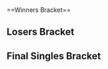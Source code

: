 {{DISPLAYTITLE:Royal Flush: ''Melee'' Singles Bracket}}{{SetGame|melee}}
{{tabs static
|name1=Overview
|link1=Royal Flush/2017/Melee
|name2=Singles Pools
|link2=Royal Flush/2017/Melee/Singles Pools
|name3=Singles Bracket
|link3=Royal Flush/2017/Melee/Singles Bracket
|name4=Doubles Pools
|link4=Royal Flush/2017/Melee/Doubles Pools
|name5=Doubles Bracket
|link5=Royal Flush/2017/Melee/Doubles Bracket
|This=3
}}<br/>
==Winners Bracket==
{{32DEWBracketA
|tourneylink=Royal Flush/2017/Melee
|tourneyname=Royal Flush
|r1m1p1=Armada |r1m1p1flag=se |r1m1p1score=3 |r1m1win=1
|r1m1p2=DJ Nintendo |r1m1p2flag=us |r1m1p2score=0
|r1m1p1char1=peach |r1m1p2char1=fox |r1m1p1stock1=3 |r1m1p2stock1=0 |r1m1win1=1 |r1m1stage1=Dream Land
|r1m1p1char2=peach |r1m1p2char2=fox |r1m1p1stock2=2 |r1m1p2stock2=0 |r1m1win2=1 |r1m1stage2=Battlefield
|r1m1p1char3=peach |r1m1p2char3=fox |r1m1p1stock3=3 |r1m1p2stock3=0 |r1m1win3=1 |r1m1stage3=Pokémon Stadium


|r1m2p1=HugS |r1m2p1flag=us |r1m2p1score=3 |r1m2win=1
|r1m2p2=Ryan Ford |r1m2p2flag=ca |r1m2p2score=1
|r1m2p1char1=samus |r1m2p2char1=sheik |r1m2p1stock1=1 |r1m2p2stock1=0 |r1m2win1=1 |r1m2stage1=Yoshi's Story
|r1m2p1char2=samus |r1m2p2char2=sheik |r1m2p1stock2=3 |r1m2p2stock2=0 |r1m2win2=1 |r1m2stage2=Yoshi's Story
|r1m2p1char3=samus |r1m2p2char3=sheik |r1m2p1stock3=0 |r1m2p2stock3=1 |r1m2win3=2 |r1m2stage3=Yoshi's Story
|r1m2p1char4=samus |r1m2p2char4=sheik |r1m2p1stock4=1 |r1m2p2stock4=0 |r1m2win4=1 |r1m2stage4=Dream Land
|r1m2date=May 13, 2017
|r1m2finished=
|r1m2details={{BracketMatchDetails|comment=|preview=|lrthread=|vod=https://www.youtube.com/watch?v=lSCTqdApNqg|interview=|recap=}}

|r1m3p1=Druggedfox |r1m3p1flag=us |r1m3p1score=3 |r1m3win=1
|r1m3p2=Android |r1m3p2flag=se |r1m3p2score=1
|r1m3p1char1=fox |r1m3p2char1=sheik |r1m3p1stock1=3 |r1m3p2stock1=0 |r1m3win1=1 |r1m3stage1=Yoshi's Story
|r1m3p1char2=fox |r1m3p2char2=sheik |r1m3p1stock2=0 |r1m3p2stock2=2 |r1m3win2=2 |r1m3stage2=Fountain of Dreams
|r1m3p1char3=fox |r1m3p2char3=sheik |r1m3p1stock3=1 |r1m3p2stock3=0 |r1m3win3=1 |r1m3stage3=Final Destination
|r1m3p1char4=fox |r1m3p2char4=sheik |r1m3p1stock4=1 |r1m3p2stock4=0 |r1m3win4=1 |r1m3stage4=Battlefield


|r1m4p1=Lucky |r1m4p1flag=us |r1m4p1score=3 |r1m4win=1
|r1m4p2=Stango |r1m4p2flag=us |r1m4p2score=0
|r1m4p1char1=fox |r1m4p2char1=marth |r1m4p1stock1=1 |r1m4p2stock1=0 |r1m4win1=1 |r1m4stage1=Fountain of Dreams
|r1m4p1char2=fox |r1m4p2char2=marth |r1m4p1stock2=1 |r1m4p2stock2=0 |r1m4win2=1 |r1m4stage2=Final Destination
|r1m4p1char3=cf |r1m4p2char3=marth |r1m4p1stock3=1 |r1m4p2stock3=0 |r1m4win3=1 |r1m4stage3=Final Destination
|r1m4date=May 13, 2017
|r1m4finished=
|r1m4details={{BracketMatchDetails|comment=|preview=|lrthread=|vod=https://www.youtube.com/watch?v=B4zPbp8GI6M|interview=|recap=}}

|r1m5p1=Mango |r1m5p1flag=us |r1m5p1score=3 |r1m5win=1
|r1m5p2=Mafia |r1m5p2flag=us |r1m5p2score=0
|r1m5p1char1=fox |r1m5p2char1=peach |r1m5p1stock1=1 |r1m5p2stock1=0 |r1m5win1=1 |r1m5stage1=Battlefield
|r1m5p1char2=fox |r1m5p2char2=peach |r1m5p1stock2=2 |r1m5p2stock2=0 |r1m5win2=1 |r1m5stage2=Fountain of Dreams
|r1m5p1char3=fox |r1m5p2char3=peach |r1m5p1stock3=1 |r1m5p2stock3=0 |r1m5win3=1 |r1m5stage3=Battlefield
|r1m5date=May 13, 2017
|r1m5finished=
|r1m5details={{BracketMatchDetails|comment=|preview=|lrthread=|vod=https://www.youtube.com/watch?v=-7J38qucTJ8|interview=|recap=}}

|r1m6p1=The Moon |r1m6p1flag=us |r1m6p1score=3 |r1m6win=1
|r1m6p2=Zealous5000 |r1m6p2flag=us |r1m6p2score=1
|r1m6p1char1=marth |r1m6p2char1=marth |r1m6p1stock1=2 |r1m6p2stock1=0 |r1m6win1=1 |r1m6stage1=Battlefield
|r1m6p1char2=marth |r1m6p2char2=marth |r1m6p1stock2=0 |r1m6p2stock2=1 |r1m6win2=2 |r1m6stage2=Final Destination
|r1m6p1char3=marth |r1m6p2char3=marth |r1m6p1stock3=4 |r1m6p2stock3=0 |r1m6win3=1 |r1m6stage3=Pokémon Stadium
|r1m6p1char4=marth |r1m6p2char4=marth |r1m6p1stock4=3 |r1m6p2stock4=0 |r1m6win4=1 |r1m6stage4=Dream Land
|r1m6date=May 13, 2017
|r1m6finished=
|r1m6details={{BracketMatchDetails|comment=|preview=|lrthread=|vod=https://www.youtube.com/watch?v=hSMhs_Ml02s|interview=|recap=}}

|r1m7p1=SFAT |r1m7p1flag=us |r1m7p1score=0 |r1m7win=2
|r1m7p2=Cactuar |r1m7p2flag=us |r1m7p2score=3
|r1m7p1char1=fox |r1m7p2char1=fox |r1m7p1stock1=0 |r1m7p2stock1=1 |r1m7win1=2 |r1m7stage1=Battlefield
|r1m7p1char2=fox |r1m7p2char2=fox |r1m7p1stock2=0 |r1m7p2stock2=1 |r1m7win2=2 |r1m7stage2=Pokémon Stadium
|r1m7p1char3=falco |r1m7p2char3=fox |r1m7p1stock3=0 |r1m7p2stock3=1 |r1m7win3=2 |r1m7stage3=Pokémon Stadium
|r1m7date=May 13, 2017
|r1m7finished=
|r1m7details={{BracketMatchDetails|comment=|preview=|lrthread=|vod=https://www.youtube.com/watch?v=n-5DXjPubiI|interview=|recap=}}

|r1m8p1=MikeHaze |r1m8p1flag=us |r1m8p1score=3 |r1m8win=1
|r1m8p2=Captain Smuckers |r1m8p2flag=us |r1m8p2score=2
|r1m8p1char1=fox |r1m8p2char1=cf |r1m8p1stock1=2 |r1m8p2stock1=0 |r1m8win1=1 |r1m8stage1=Final Destination
|r1m8p1char2=fox |r1m8p2char2=cf |r1m8p1stock2=1 |r1m8p2stock2=0 |r1m8win2=1 |r1m8stage2=Battlefield
|r1m8p1char3=fox |r1m8p2char3=cf |r1m8p1stock3=0 |r1m8p2stock3=2 |r1m8win3=2 |r1m8stage3=Battlefield
|r1m8p1char4=fox |r1m8p2char4=cf |r1m8p1stock4=0 |r1m8p2stock4=1 |r1m8win4=2 |r1m8stage4=Fountain of Dreams
|r1m8p1char5=fox |r1m8p2char5=cf |r1m8p1stock5=1 |r1m8p2stock5=0 |r1m8win5=1 |r1m8stage5=Yoshi's Story
|r1m8date=May 13, 2017
|r1m8finished=
|r1m8details={{BracketMatchDetails|comment=|preview=|lrthread=|vod=https://www.youtube.com/watch?v=Va-vQhLOEgE|interview=|recap=}}

|r1m9p1=Hungrybox |r1m9p1flag=us |r1m9p1score=3 |r1m9win=1
|r1m9p2=Junebug |r1m9p2flag=us |r1m9p2score=1
|r1m9p1char1=puff |r1m9p2char1=sheik |r1m9p1stock1=3 |r1m9p2stock1=0 |r1m9win1=1 |r1m9stage1=Battlefield
|r1m9p1char2=puff |r1m9p2char2=sheik |r1m9p1stock2=1 |r1m9p2stock2=0 |r1m9win2=1 |r1m9stage2=Battlefield
|r1m9p1char3=falco |r1m9p2char3=sheik |r1m9p1stock3=0 |r1m9p2stock3=1 |r1m9win3=2 |r1m9stage3=Battlefield
|r1m9p1char4=puff |r1m9p2char4=sheik |r1m9p1stock4=3 |r1m9p2stock4=0 |r1m9win4=1 |r1m9stage4=Dream Land
|r1m9date=May 13, 2017
|r1m9finished=
|r1m9details={{BracketMatchDetails|comment=|preview=|lrthread=|vod=https://www.youtube.com/watch?v=2KI7b4duLRc|interview=|recap=}}

|r1m10p1=KJH |r1m10p1flag=us |r1m10p1score=1 |r1m10win=2
|r1m10p2=Professor Pro |r1m10p2flag=gb |r1m10p2score=3
|r1m10p1char1=fox |r1m10p2char1=fox |r1m10p1stock1=0 |r1m10p2stock1=1 |r1m10win1=2 |r1m10stage1=Dream Land
|r1m10p1char2=fox |r1m10p2char2=fox |r1m10p1stock2=1 |r1m10p2stock2=0 |r1m10win2=1 |r1m10stage2=Pokémon Stadium
|r1m10p1char3=fox |r1m10p2char3=fox |r1m10p1stock3=0 |r1m10p2stock3=2 |r1m10win3=2 |r1m10stage3=Battlefield
|r1m10p1char4=fox |r1m10p2char4=fox |r1m10p1stock4=0 |r1m10p2stock4=2 |r1m10win4=2 |r1m10stage4=Dream Land
|r1m10date=May 13, 2017
|r1m10finished=
|r1m10details={{BracketMatchDetails|comment=|preview=|lrthread=|vod=https://www.youtube.com/watch?v=sBmjJzk_Sog|interview=|recap=}}

|r1m11p1=S2J |r1m11p1flag=us |r1m11p1score=3 |r1m11win=1
|r1m11p2=Chillindude |r1m11p2flag=us |r1m11p2score=0
|r1m11p1char1=cf |r1m11p2char1=fox |r1m11p1stock1=2 |r1m11p2stock1=0 |r1m11win1=1 |r1m11stage1=Yoshi's Story
|r1m11p1char2=cf |r1m11p2char2=fox |r1m11p1stock2=2 |r1m11p2stock2=0 |r1m11win2=1 |r1m11stage2=Final Destination
|r1m11p1char3=cf |r1m11p2char3=falco |r1m11p1stock3=3 |r1m11p2stock3=0 |r1m11win3=1 |r1m11stage3=Final Destination
|r1m11date=May 13, 2017
|r1m11finished=
|r1m11details={{BracketMatchDetails|comment=|preview=|lrthread=|vod=https://www.youtube.com/watch?v=Re49acB0wEo|interview=|recap=}}

|r1m12p1=Ice |r1m12p1flag=de |r1m12p1score=3 |r1m12win=1
|r1m12p2=Slox |r1m12p2flag=us |r1m12p2score=1
|r1m12p1char1=fox |r1m12p2char1=fox |r1m12p1stock1=2 |r1m12p2stock1=0 |r1m12win1=1 |r1m12stage1=Battlefield
|r1m12p1char2=fox |r1m12p2char2=fox |r1m12p1stock2=2 |r1m12p2stock2=0 |r1m12win2=1 |r1m12stage2=Dream Land
|r1m12p1char3=fox |r1m12p2char3=fox |r1m12p1stock3=0 |r1m12p2stock3=2 |r1m12win3=2 |r1m12stage3=Pokémon Stadium
|r1m12p1char4=fox |r1m12p2char4=fox |r1m12p1stock4=3 |r1m12p2stock4=0 |r1m12win4=1 |r1m12stage4=Fountain of Dreams
|r1m12date=May 13, 2017
|r1m12finished=
|r1m12details={{BracketMatchDetails|comment=|preview=|lrthread=|vod=https://www.youtube.com/watch?v=lLvAEpdkAag|interview=|recap=}}

|r1m13p1=Leffen |r1m13p1flag=se |r1m13p1score=3 |r1m13win=1
|r1m13p2=LLDL |r1m13p2flag=us |r1m13p2score=0
|r1m13p1char1=fox |r1m13p2char1=falco |r1m13p1stock1=1 |r1m13p2stock1=0 |r1m13win1=1 |r1m13stage1=Dream Land
|r1m13p1char2=fox |r1m13p2char2=falco |r1m13p1stock2=3 |r1m13p2stock2=0 |r1m13win2=1 |r1m13stage2=Dream Land
|r1m13p1char3=fox |r1m13p2char3=falco |r1m13p1stock3=2 |r1m13p2stock3=0 |r1m13win3=1 |r1m13stage3=Final Destination
|r1m13date=May 13, 2017
|r1m13details={{BracketMatchDetails|reddit=|comment=|vod=}}

|r1m14p1=dizzkidboogie |r1m14p1flag=us |r1m14p1score=1 |r1m14win=2
|r1m14p2=Crush |r1m14p2flag=us |r1m14p2score=3
|r1m14p1char1=ic |r1m14p2char1=fox |r1m14p1stock1=1 |r1m14p2stock1=0 |r1m14win1=1 |r1m14stage1=Dream Land
|r1m14p1char2=ic |r1m14p2char2=fox |r1m14p1stock2=0 |r1m14p2stock2=2 |r1m14win2=2 |r1m14stage2=Battlefield
|r1m14p1char3=ic |r1m14p2char3=fox |r1m14p1stock3=0 |r1m14p2stock3=1 |r1m14win3=2 |r1m14stage3=Final Destination
|r1m14p1char4=ic |r1m14p2char4=fox |r1m14p1stock4=0 |r1m14p2stock4=2 |r1m14win4=2 |r1m14stage4=Final Destination
|r1m14date=May 13, 2017
|r1m14finished=
|r1m14details={{BracketMatchDetails|comment=|preview=|lrthread=|vod=https://www.youtube.com/watch?v=jq7-lfjlAEM|interview=|recap=}}

|r1m15p1=ChuDat |r1m15p1flag=us |r1m15p1score=3 |r1m15win=1
|r1m15p2=Zhu |r1m15p2flag=us |r1m15p2score=1
|r1m15p1char1=ic |r1m15p2char1=falco |r1m15p1stock1=1 |r1m15p2stock1=0 |r1m15win1=1 |r1m15stage1=Yoshi's Story
|r1m15p1char2=ic |r1m15p2char2=falco |r1m15p1stock2=0 |r1m15p2stock2=1 |r1m15win2=2 |r1m15stage2=Battlefield
|r1m15p1char3=ic |r1m15p2char3=falco |r1m15p1stock3=1 |r1m15p2stock3=0 |r1m15win3=1 |r1m15stage3=Final Destination
|r1m15p1char4=ic |r1m15p2char4=falco |r1m15p1stock4=2 |r1m15p2stock4=0 |r1m15win4=1 |r1m15stage4=Pokémon Stadium
|r1m15date=
|r1m15finished=
|r1m15details={{BracketMatchDetails|comment=|preview=|lrthread=|vod=|interview=|recap=}}

|r1m16p1=Shroomed |r1m16p1flag=us |r1m16p1score=3 |r1m16win=1
|r1m16p2=Nintendude |r1m16p2flag=us |r1m16p2score=0
|r1m16p1char1=marth |r1m16p2char1=ic |r1m16p1stock1=1 |r1m16p2stock1=0 |r1m16win1=1 |r1m16stage1=Battlefield
|r1m16p1char2=marth |r1m16p2char2=ic |r1m16p1stock2=1 |r1m16p2stock2=0 |r1m16win2=1 |r1m16stage2=Final Destination
|r1m16p1char3=marth |r1m16p2char3=ic |r1m16p1stock3=1 |r1m16p2stock3=0 |r1m16win3=1 |r1m16stage3=Final Destination
|r1m16date=May 13, 2017
|r1m16details={{BracketMatchDetails|reddit=|comment=|vod=}}

|r2m1p1=Armada |r2m1p1flag=se |r2m1p1score=3 |r2m1win=1
|r2m1p2=HugS |r2m1p2flag=us |r2m1p2score=0
|r2m1p1char1=peach |r2m1p2char1=samus |r2m1p1stock1=2 |r2m1p2stock1=0 |r2m1win1=1 |r2m1stage1=Yoshi's Story
|r2m1p1char2=peach |r2m1p2char2=samus |r2m1p1stock2=3 |r2m1p2stock2=0 |r2m1win2=1 |r2m1stage2=Yoshi's Story
|r2m1p1char3=peach |r2m1p2char3=samus |r2m1p1stock3=2 |r2m1p2stock3=0 |r2m1win3=1 |r2m1stage3=Battlefield
|r2m1date=May 13, 2017
|r2m1finished=
|r2m1details={{BracketMatchDetails|comment=|preview=|lrthread=|vod=https://www.youtube.com/watch?v=3gbMFvYhvSM|interview=|recap=}}

|r2m2p1=Druggedfox |r2m2p1flag=us |r2m2p1score=3 |r2m2win=1
|r2m2p2=Lucky |r2m2p2flag=us |r2m2p2score=2
|r2m2p1char1=fox |r2m2p2char1=fox |r2m2p1stock1=0 |r2m2p2stock1=1 |r2m2win1=2 |r2m2stage1=Yoshi's Story
|r2m2p1char2=fox |r2m2p2char2=fox |r2m2p1stock2=1 |r2m2p2stock2=0 |r2m2win2=1 |r2m2stage2=Final Destination
|r2m2p1char3=fox |r2m2p2char3=fox |r2m2p1stock3=3 |r2m2p2stock3=0 |r2m2win3=1 |r2m2stage3=Pokémon Stadium
|r2m2p1char4=fox |r2m2p2char4=fox |r2m2p1stock4=0 |r2m2p2stock4=4 |r2m2win4=2 |r2m2stage4=Dream Land
|r2m2p1char5=fox |r2m2p2char5=fox |r2m2p1stock5=2 |r2m2p2stock5=0 |r2m2win5=1 |r2m2stage5=Battlefield
|r2m2date=May 13, 2017
|r2m2finished=
|r2m2details={{BracketMatchDetails|comment=|preview=|lrthread=|vod=https://www.youtube.com/watch?v=Keab7n-C910|interview=|recap=}}

|r2m3p1=Mango |r2m3p1flag=us |r2m3p1score=3 |r2m3win=1
|r2m3p2=The Moon |r2m3p2flag=us |r2m3p2score=0
|r2m3p1char1=falco |r2m3p2char1=marth |r2m3p1stock1=2 |r2m3p2stock1=0 |r2m3win1=1 |r2m3stage1=Battlefield
|r2m3p1char2=falco |r2m3p2char2=marth |r2m3p1stock2=2 |r2m3p2stock2=0 |r2m3win2=1 |r2m3stage2=Yoshi's Story
|r2m3p1char3=falco |r2m3p2char3=marth |r2m3p1stock3=2 |r2m3p2stock3=0 |r2m3win3=1 |r2m3stage3=Battlefield
|r2m3date=May 13, 2017
|r2m3finished=
|r2m3details={{BracketMatchDetails|comment=|preview=|lrthread=|vod=https://www.youtube.com/watch?v=57SJWdWV1S0|interview=|recap=}}

|r2m4p1=Cactuar |r2m4p1flag=us |r2m4p1score=2 |r2m4win=2
|r2m4p2=MikeHaze |r2m4p2flag=us |r2m4p2score=3
|r2m4p1char1=fox |r2m4p2char1=fox |r2m4p1stock1=4 |r2m4p2stock1=0 |r2m4win1=1 |r2m4stage1=Battlefield
|r2m4p1char2=fox |r2m4p2char2=fox |r2m4p1stock2=1 |r2m4p2stock2=0 |r2m4win2=1 |r2m4stage2=Final Destination
|r2m4p1char3=fox |r2m4p2char3=fox |r2m4p1stock3=0 |r2m4p2stock3=3 |r2m4win3=2 |r2m4stage3=Final Destination
|r2m4p1char4=fox |r2m4p2char4=fox |r2m4p1stock4=0 |r2m4p2stock4=1 |r2m4win4=2 |r2m4stage4=Yoshi's Story
|r2m4p1char5=fox |r2m4p2char5=fox |r2m4p1stock5=0 |r2m4p2stock5=3 |r2m4win5=2 |r2m4stage5=Dream Land
|r2m4date=May 13, 2017
|r2m4finished=
|r2m4details={{BracketMatchDetails|comment=|preview=|lrthread=|vod=https://www.youtube.com/watch?v=Uv293-bO9ns|interview=|recap=}}

|r2m5p1=Hungrybox |r2m5p1flag=us |r2m5p1score=3 |r2m5win=1
|r2m5p2=Professor Pro |r2m5p2flag=gb |r2m5p2score=0
|r2m5p1char1=puff |r2m5p2char1=fox |r2m5p1stock1=2 |r2m5p2stock1=0 |r2m5win1=1 |r2m5stage1=Battlefield
|r2m5p1char2=puff |r2m5p2char2=fox |r2m5p1stock2=1 |r2m5p2stock2=0 |r2m5win2=1 |r2m5stage2=Pokémon Stadium
|r2m5p1char3=puff |r2m5p2char3=fox |r2m5p1stock3=2 |r2m5p2stock3=0 |r2m5win3=1 |r2m5stage3=Pokémon Stadium
|r2m5date=May 13, 2017
|r2m5finished=
|r2m5details={{BracketMatchDetails|comment=|preview=|lrthread=|vod=https://www.youtube.com/watch?v=PyFU1LIxFy0|interview=|recap=}}

|r2m6p1=S2J |r2m6p1flag=us |r2m6p1score=3 |r2m6win=1
|r2m6p2=Ice |r2m6p2flag=de |r2m6p2score=1
|r2m6p1char1=cf |r2m6p2char1=fox |r2m6p1stock1=1 |r2m6p2stock1=0 |r2m6win1=1 |r2m6stage1=Battlefield
|r2m6p1char2=cf |r2m6p2char2=fox |r2m6p1stock2=0 |r2m6p2stock2=1 |r2m6win2=2 |r2m6stage2=Fountain of Dreams
|r2m6p1char3=cf |r2m6p2char3=fox |r2m6p1stock3=1 |r2m6p2stock3=0 |r2m6win3=1 |r2m6stage3=Dream Land
|r2m6p1char4=cf |r2m6p2char4=fox |r2m6p1stock4=1 |r2m6p2stock4=0 |r2m6win4=1 |r2m6stage4=Final Destination
|r2m6date=
|r2m6finished=
|r2m6details={{BracketMatchDetails|comment=|preview=|lrthread=|vod=|interview=|recap=}}

|r2m7p1=Leffen |r2m7p1flag=se |r2m7p1score=3 |r2m7win=1
|r2m7p2=Crush |r2m7p2flag=us |r2m7p2score=1
|r2m7p1char1=fox |r2m7p2char1=fox |r2m7p1stock1=3 |r2m7p2stock1=0 |r2m7win1=1 |r2m7stage1=Battlefield
|r2m7p1char2=fox |r2m7p2char2=fox |r2m7p1stock2=3 |r2m7p2stock2=0 |r2m7win2=1 |r2m7stage2=Yoshi's Story
|r2m7p1char3=fox |r2m7p2char3=fox |r2m7p1stock3=0 |r2m7p2stock3=1 |r2m7win3=2 |r2m7stage3=Battlefield
|r2m7p1char4=fox |r2m7p2char4=fox |r2m7p1stock4=2 |r2m7p2stock4=0 |r2m7win4=1 |r2m7stage4=Dream Land
|r2m7date=May 13, 2017
|r2m7finished=
|r2m7details={{BracketMatchDetails|comment=|preview=|lrthread=|vod=https://www.youtube.com/watch?v=Fpag6jJsmUU|interview=|recap=}}

|r2m8p1=ChuDat |r2m8p1flag=us |r2m8p1score=0 |r2m8win=2
|r2m8p2=Shroomed |r2m8p2flag=us |r2m8p2score=3
|r2m8p1char1=ic |r2m8p2char1=marth |r2m8p1stock1=0 |r2m8p2stock1=1 |r2m8win1=2 |r2m8stage1=Fountain of Dreams
|r2m8p1char2=ic |r2m8p2char2=marth |r2m8p1stock2=0 |r2m8p2stock2=1 |r2m8win2=2 |r2m8stage2=Final Destination
|r2m8p1char3=ic |r2m8p2char3=marth |r2m8p1stock3=0 |r2m8p2stock3=2 |r2m8win3=2 |r2m8stage3=Final Destination
|r2m8date=May 13, 2017
|r2m8finished=
|r2m8details={{BracketMatchDetails|comment=|preview=|lrthread=|vod=https://www.youtube.com/watch?v=i4LVaHO4p4w|interview=|recap=}}


|r3m1p1=Armada |r3m1p1flag=se |r3m1p1score=3 |r3m1win=1
|r3m1p2=Druggedfox |r3m1p2flag=us |r3m1p2score=0
|r3m1p1char1=peach |r3m1p2char1=fox |r3m1p1stock1=2 |r3m1p2stock1=0 |r3m1win1=1 |r3m1stage1=Final Destination
|r3m1p1char2=peach |r3m1p2char2=fox |r3m1p1stock2=3 |r3m1p2stock2=0 |r3m1win2=1 |r3m1stage2=Final Destination
|r3m1p1char3=peach |r3m1p2char3=fox |r3m1p1stock3=3 |r3m1p2stock3=0 |r3m1win3=1 |r3m1stage3=Yoshi's Story
|r3m1date=May 13, 2017
|r3m1details={{BracketMatchDetails|reddit=|comment=|vod=https://www.youtube.com/watch?v=xhqfMcKBXQI}}

|r3m2p1=Mango |r3m2p1flag=us |r3m2p1score=3 |r3m2win=1
|r3m2p2=MikeHaze |r3m2p2flag=us |r3m2p2score=0
|r3m2p1char1=falco |r3m2p2char1=fox |r3m2p1stock1=2 |r3m2p2stock1=0 |r3m2win1=1 |r3m2stage1=Battlefield
|r3m2p1char2=falco |r3m2p2char2=fox |r3m2p1stock2=2 |r3m2p2stock2=0 |r3m2win2=1 |r3m2stage2=Final Destination
|r3m2p1char3=falco |r3m2p2char3=fox |r3m2p1stock3=3 |r3m2p2stock3=0 |r3m2win3=1 |r3m2stage3=Final Destination
|r3m2date=May 13, 2017
|r3m2details={{BracketMatchDetails|reddit=|comment=|vod=https://www.youtube.com/watch?v=Dnb2_tZWVgU}}

|r3m3p1=Hungrybox |r3m3p1flag=us |r3m3p1score=3 |r3m3win=1
|r3m3p2=S2J |r3m3p2flag=us |r3m3p2score=0
|r3m3p1char1=puff |r3m3p2char1=cf |r3m3p1stock1=2 |r3m3p2stock1=0 |r3m3win1=1 |r3m3stage1=Final Destination
|r3m3p1char2=puff |r3m3p2char2=cf |r3m3p1stock2=3 |r3m3p2stock2=0 |r3m3win2=1 |r3m3stage2=Yoshi's Story
|r3m3p1char3=puff |r3m3p2char3=cf |r3m3p1stock3=2 |r3m3p2stock3=0 |r3m3win3=1 |r3m3stage3=Pokémon Stadium
|r3m3date=May 13, 2017
|r3m3details={{BracketMatchDetails|reddit=|comment=|vod=https://www.youtube.com/watch?v=sP-mtlRt2jE}}

|r3m4p1=Leffen |r3m4p1flag=se |r3m4p1score=3 |r3m4win=1
|r3m4p2=Shroomed |r3m4p2flag=us |r3m4p2score=1
|r3m4p1char1=fox |r3m4p2char1=sheik |r3m4p1stock1=2 |r3m4p2stock1=0 |r3m4win1=1 |r3m4stage1=Dream Land
|r3m4p1char2=fox |r3m4p2char2=sheik |r3m4p1stock2=3 |r3m4p2stock2=0 |r3m4win2=1 |r3m4stage2=Battlefield
|r3m4p1char3=fox |r3m4p2char3=marth |r3m4p1stock3=0 |r3m4p2stock3=1 |r3m4win3=2 |r3m4stage3=Battlefield
|r3m4p1char4=fox |r3m4p2char4=marth |r3m4p1stock4=2 |r3m4p2stock4=0 |r3m4win4=1 |r3m4stage4=Pokémon Stadium

|r4m1p1=Armada |r4m1p1flag=se |r4m1p1score=3 |r4m1win=1
|r4m1p2=Mango |r4m1p2flag=us |r4m1p2score=2
|r4m1p1char1=peach |r4m1p2char1=fox |r4m1p1stock1=0 |r4m1p2stock1=3 |r4m1win1=2 |r4m1stage1=Dream Land
|r4m1p1char2=peach |r4m1p2char2=fox |r4m1p1stock2=2 |r4m1p2stock2=0 |r4m1win2=1 |r4m1stage2=Final Destination
|r4m1p1char3=peach |r4m1p2char3=fox |r4m1p1stock3=1 |r4m1p2stock3=0 |r4m1win3=1 |r4m1stage3=Battlefield
|r4m1p1char4=peach |r4m1p2char4=fox |r4m1p1stock4=0 |r4m1p2stock4=1 |r4m1win4=2 |r4m1stage4=Pokémon Stadium
|r4m1p1char5=peach |r4m1p2char5=fox |r4m1p1stock5=3 |r4m1p2stock5=0 |r4m1win5=1 |r4m1stage5=Fountain of Dreams
|r4m1date=May 14, 2017
|r4m1details={{BracketMatchDetails|reddit=|comment=|vod=https://www.youtube.com/watch?v=Pi22P58IVbk}}

|r4m2p1=Hungrybox |r4m2p1flag=us |r4m2p1score=3 |r4m2win=1
|r4m2p2=Leffen |r4m2p2flag=se |r4m2p2score=2
|r4m2p1char1=puff |r4m2p2char1=fox |r4m2p1stock1=0 |r4m2p2stock1=1 |r4m2win1=2 |r4m2stage1=Battlefield
|r4m2p1char2=puff |r4m2p2char2=fox |r4m2p1stock2=3 |r4m2p2stock2=0 |r4m2win2=1 |r4m2stage2=Dream Land
|r4m2p1char3=puff |r4m2p2char3=fox |r4m2p1stock3=1 |r4m2p2stock3=0 |r4m2win3=1 |r4m2stage3=Pokémon Stadium
|r4m2p1char4=puff |r4m2p2char4=fox |r4m2p1stock4=0 |r4m2p2stock4=3 |r4m2win4=2 |r4m2stage4=Pokémon Stadium
|r4m2p1char5=puff |r4m2p2char5=fox |r4m2p1stock5=2 |r4m2p2stock5=0 |r4m2win5=1 |r4m2stage5=Battlefield
|r4m2date=May 14, 2017
|r4m2details={{BracketMatchDetails|reddit=|comment=|vod=https://www.youtube.com/watch?v=S5tXtTDEIKc}}
}}

==Losers Bracket==
{{64DELBracketSmwA
|column-width=160
|tourneylink=Royal Flush/2017/Melee
|tourneyname=Royal Flush
|l1placement=49-64
|l2placement=33-48
|l3placement=25-32
|l4placement=17-24
|l5placement=13-16
|l6placement=9-12
|l7placement=7-8
|l8placement=5-6

|l1m1p1=Green Ranger |l1m1p1flag=us |l1m1p1score=0 |l1m1win=2
|l1m1p2=Cool Lime |l1m1p2flag=us |l1m1p2score=3
|l1m1p1char1=dk |l1m1p2char1=ic |l1m1p1stock1=0 |l1m1p2stock1=1 |l1m1win1=2 |l1m1stage1=Yoshi's Story
|l1m1p1char2=luigi |l1m1p2char2=ic |l1m1p1stock2=0 |l1m1p2stock2=1 |l1m1win2=2 |l1m1stage2=Battlefield
|l1m1p1char3=dk |l1m1p2char3=ic |l1m1p1stock3=0 |l1m1p2stock3=1 |l1m1win3=2 |l1m1stage3=Battlefield
|l1m1date=May 13, 2017
|l1m1details={{BracketMatchDetails|reddit=|comment=|vod=https://www.youtube.com/watch?v=WKUn97dqXXk}}

|l1m2p1=R2DLiu |l1m2p1flag=us |l1m2p1score=3 |l1m2win=1
|l1m2p2=Ryan_K |l1m2p2flag=us |l1m2p2score=1
|l1m2p1char1=fox |l1m2p2char1=falco |l1m2p1stock1=1 |l1m2p2stock1=0 |l1m2win1=1 |l1m2stage1=Battlefield
|l1m2p1char2=fox |l1m2p2char2=falco |l1m2p1stock2=2 |l1m2p2stock2=0 |l1m2win2=1 |l1m2stage2=Battlefield
|l1m2p1char3=fox |l1m2p2char3=falco |l1m2p1stock3=0 |l1m2p2stock3=1 |l1m2win3=2 |l1m2stage3=Pokémon Stadium
|l1m2p1char4=fox |l1m2p2char4=falco |l1m2p1stock4=1 |l1m2p2stock4=0 |l1m2win4=1 |l1m2stage4=Final Destination
|l1m2date=May 13, 2017
|l1m2details={{BracketMatchDetails|reddit=|comment=|vod=https://www.youtube.com/watch?v=NaACDVEKdWo}}

|l1m3p1=Drephen |l1m3p1flag=us |l1m3p1score=1 |l1m3win=2
|l1m3p2=EMT_Sol |l1m3p2flag=us |l1m3p2score=3
|l1m3p1char1=sheik |l1m3p2char1=fox |l1m3p1stock1=2 |l1m3p2stock1=0 |l1m3win1=1 |l1m3stage1=Battlefield
|l1m3p1char2=sheik |l1m3p2char2=fox |l1m3p1stock2=0 |l1m3p2stock2=2 |l1m3win2=2 |l1m3stage2=Final Destination
|l1m3p1char3=sheik |l1m3p2char3=fox |l1m3p1stock3=0 |l1m3p2stock3=1 |l1m3win3=2 |l1m3stage3=Fountain of Dreams
|l1m3p1char4=sheik |l1m3p2char4=fox |l1m3p1stock4=0 |l1m3p2stock4=1 |l1m3win4=2 |l1m3stage4=Fountain of Dreams

|l1m4p1=Milkman |l1m4p1flag=us |l1m4p1score=1 |l1m4win=2
|l1m4p2=42nd |l1m4p2flag=us |l1m4p2score=3
|l1m4p1char1=fox |l1m4p2char1=jigglypuff |l1m4p1stock1=0 |l1m4p2stock1=1 |l1m4win1=2 |l1m4stage1=Battlefield
|l1m4p1char2=fox |l1m4p2char2=jigglypuff |l1m4p1stock2=0 |l1m4p2stock2=2 |l1m4win2=2 |l1m4stage2=Pokémon Stadium
|l1m4p1char3=fox |l1m4p2char3=jigglypuff |l1m4p1stock3=2 |l1m4p2stock3=0 |l1m4win3=1 |l1m4stage3=Pokémon Stadium
|l1m4p1char4=fox |l1m4p2char4=jigglypuff |l1m4p1stock4=0 |l1m4p2stock4=2 |l1m4win4=2 |l1m4stage4=Dream Land

|l1m5p1=Young |l1m5p1flag=us |l1m5p1score=0 |l1m5win=2
|l1m5p2=Boyd |l1m5p2flag=us |l1m5p2score=3
|l1m5p1char1=marth |l1m5p2char1=ic |l1m5p1stock1=0 |l1m5p2stock1=3 |l1m5win1=2 |l1m5stage1=Battlefield
|l1m5p1char2=marth |l1m5p2char2=ic |l1m5p1stock2=0 |l1m5p2stock2=2 |l1m5win2=2 |l1m5stage2=Yoshi's Story
|l1m5p1char3=marth |l1m5p2char3=ic |l1m5p1stock3=0 |l1m5p2stock3=2 |l1m5win3=2 |l1m5stage3=Yoshi's Story

|l1m6p1=BMC |l1m6p1flag=us |l1m6p1score=2 |l1m6win=2
|l1m6p2=Reno |l1m6p2flag=us |l1m6p2score=3
|l1m6p1char1=peach |l1m6p2char1=sheik |l1m6p1stock1=0 |l1m6p2stock1=3 |l1m6win1=2 |l1m6stage1=Final Destination
|l1m6p1char2=peach |l1m6p2char2=sheik |l1m6p1stock2=2 |l1m6p2stock2=0 |l1m6win2=1 |l1m6stage2=Dream Land
|l1m6p1char3=peach |l1m6p2char3=sheik |l1m6p1stock3=0 |l1m6p2stock3=1 |l1m6win3=2 |l1m6stage3=Yoshi's Story
|l1m6p1char4=peach |l1m6p2char4=sheik |l1m6p1stock4=1 |l1m6p2stock4=0 |l1m6win4=1 |l1m6stage4=Battlefield
|l1m6p1char5=peach |l1m6p2char5=sheik |l1m6p1stock5=0 |l1m6p2stock5=1 |l1m6win5=2 |l1m6stage5=Battlefield

|l1m7p1=Ryobeat |l1m7p1flag=us |l1m7p1score=3 |l1m7win=1
|l1m7p2=Just Jason |l1m7p2flag=us |l1m7p2score=2
|l1m7p1char1=peach |l1m7p2char1=sheik |l1m7p1stock1=2 |l1m7p2stock1=0 |l1m7win1=1 |l1m7stage1=Battlefield
|l1m7p1char2=peach |l1m7p2char2=sheik |l1m7p1stock2=3 |l1m7p2stock2=0 |l1m7win2=1 |l1m7stage2=Battlefield
|l1m7p1char3=peach |l1m7p2char3=sheik |l1m7p1stock3=0 |l1m7p2stock3=2 |l1m7win3=2 |l1m7stage3=Yoshi's Story
|l1m7p1char4=peach |l1m7p2char4=sheik |l1m7p1stock4=0 |l1m7p2stock4=1 |l1m7win4=2 |l1m7stage4=Dream Land
|l1m7p1char5=peach |l1m7p2char5=sheik |l1m7p1stock5=1 |l1m7p2stock5=0 |l1m7win5=1 |l1m7stage5=Dream Land

|l1m8p1=KPAN |l1m8p1flag=us |l1m8p1score=3 |l1m8win=1
|l1m8p2=Atomsk |l1m8p2flag=us |l1m8p2score=0
|l1m8p1char1=falco |l1m8p2char1=jigglypuff |l1m8p1stock1=1 |l1m8p2stock1=0 |l1m8win1=1 |l1m8stage1=Battlefield
|l1m8p1char2=falco |l1m8p2char2=jigglypuff |l1m8p1stock2=1 |l1m8p2stock2=0 |l1m8win2=1 |l1m8stage2=Dream Land
|l1m8p1char3=falco |l1m8p2char3=jigglypuff |l1m8p1stock3=2 |l1m8p2stock3=0 |l1m8win3=1 |l1m8stage3=Battlefield
|l1m8date=May 13, 2017
|l1m8details={{BracketMatchDetails|reddit=|comment=|vod=https://www.youtube.com/watch?v=3dvb4BmpcVg}}

|l1m9p1=JoJo |l1m9p1flag=us |l1m9p1score=1 |l1m9win=2
|l1m9p2=Vickram |l1m9p2flag=us |l1m9p2score=3
|l1m9p1char1=cf |l1m9p2char1=falco |l1m9p1stock1=1 |l1m9p2stock1=0 |l1m9win1=1 |l1m9stage1=Dream Land
|l1m9p1char2=cf |l1m9p2char2=falco |l1m9p1stock2=0 |l1m9p2stock2=1 |l1m9win2=2 |l1m9stage2=Final Destination
|l1m9p1char3=cf |l1m9p2char3=falco |l1m9p1stock3=0 |l1m9p2stock3=1 |l1m9win3=2 |l1m9stage3=Pokémon Stadium
|l1m9p1char4=cf |l1m9p2char4=falco |l1m9p1stock4=0 |l1m9p2stock4=3 |l1m9win4=2 |l1m9stage4=Pokémon Stadium

|l1m10p1=mayb |l1m10p1flag=us |l1m10p1score=1 |l1m10win=2
|l1m10p2=Messenger |l1m10p2flag=us |l1m10p2score=3
|l1m10p1char1=peach |l1m10p2char1=peach |l1m10p1stock1=2 |l1m10p2stock1=0 |l1m10win1=1 |l1m10stage1=Battlefield
|l1m10p1char2=peach |l1m10p2char2=peach |l1m10p1stock2=0 |l1m10p2stock2=1 |l1m10win2=2 |l1m10stage2=Fountain of Dreams
|l1m10p1char3=peach |l1m10p2char3=peach |l1m10p1stock3=0 |l1m10p2stock3=1 |l1m10win3=2 |l1m10stage3=Yoshi's Story
|l1m10p1char4=peach |l1m10p2char4=peach |l1m10p1stock4=0 |l1m10p2stock4=1 |l1m10win4=2 |l1m10stage4=Pokémon Stadium
|l1m10date=May 13, 2017
|l1m10details={{BracketMatchDetails|reddit=|comment=|vod=}}

|l1m11p1=Jerry |l1m11p1flag=us |l1m11p1score=3 |l1m11win=1
|l1m11p2=Ses |l1m11p2flag=us |l1m11p2score=0
|l1m11p1char1=fox |l1m11p2char1=fox |l1m11p1stock1=1 |l1m11p2stock1=0 |l1m11win1=1 |l1m11stage1=Battlefield
|l1m11p1char2=fox |l1m11p2char2=fox |l1m11p1stock2=2 |l1m11p2stock2=0 |l1m11win2=1 |l1m11stage2=Pokémon Stadium
|l1m11p1char3=fox |l1m11p2char3=fox |l1m11p1stock3=1 |l1m11p2stock3=0 |l1m11win3=1 |l1m11stage3=Dream Land
|l1m11date=May 13, 2017
|l1m11details={{BracketMatchDetails|reddit=|comment=|vod=}}

|l1m12p1=Vish |l1m12p1flag=us |l1m12p1score=0 |l1m12win=2
|l1m12p2=SluG |l1m12p2flag=us |l1m12p2score=3
|l1m12p1char1=cf |l1m12p2char1=ic |l1m12p1stock1=0 |l1m12p2stock1=3 |l1m12win1=2 |l1m12stage1=Fountain of Dreams
|l1m12p1char2=cf |l1m12p2char2=ic |l1m12p1stock2=0 |l1m12p2stock2=1 |l1m12win2=2 |l1m12stage2=Battlefield
|l1m12p1char3=cf |l1m12p2char3=ic |l1m12p1stock3=0 |l1m12p2stock3=1 |l1m12win3=2 |l1m12stage3=Battlefield
|l1m12date=May 13, 2017
|l1m12details={{BracketMatchDetails|reddit=|comment=|vod=}}

|l1m13p1=HomeMadeWaffles |l1m13p1flag=us |l1m13p1score=3 |l1m13win=1
|l1m13p2=Kalvar |l1m13p2flag=us |l1m13p2score=0
|l1m13p1char1=falco |l1m13p2char1=marth |l1m13p1stock1=1 |l1m13p2stock1=0 |l1m13win1=1 |l1m13stage1=Battlefield
|l1m13p1char2=falco |l1m13p2char2=marth |l1m13p1stock2=3 |l1m13p2stock2=0 |l1m13win2=1 |l1m13stage2=Fountain of Dreams
|l1m13p1char3=falco |l1m13p2char3=marth |l1m13p1stock3=1 |l1m13p2stock3=0 |l1m13win3=1 |l1m13stage3=Battlefield

|l1m14p1=MacD |l1m14p1flag=us |l1m14p1score=3 |l1m14win=1
|l1m14p2=vortex |l1m14p2flag=us |l1m14p2score=0
|l1m14p1char1=peach |l1m14p2char1=sheik |l1m14p1stock1=2 |l1m14p2stock1=0 |l1m14win1=1 |l1m14stage1=Fountain of Dreams
|l1m14p1char2=peach |l1m14p2char2=sheik |l1m14p1stock2=3 |l1m14p2stock2=0 |l1m14win2=1 |l1m14stage2=Battlefield
|l1m14p1char3=peach |l1m14p2char3=sheik |l1m14p1stock3=1 |l1m14p2stock3=0 |l1m14win3=1 |l1m14stage3=Pokémon Stadium

|l1m15p1=hat |l1m15p1flag=us |l1m15p1score=3 |l1m15win=1
|l1m15p2=Wassabi |l1m15p2flag=us |l1m15p2score=0
|l1m15p1char1=sheik |l1m15p2char1=fox |l1m15p1stock1=2 |l1m15p2stock1=0 |l1m15win1=1 |l1m15stage1=Yoshi's Story
|l1m15p1char2=sheik |l1m15p2char2=fox |l1m15p1stock2=1 |l1m15p2stock2=0 |l1m15win2=1 |l1m15stage2=Pokémon Stadium
|l1m15p1char3=sheik |l1m15p2char3=fox |l1m15p1stock3=1 |l1m15p2stock3=0 |l1m15win3=1 |l1m15stage3=Pokémon Stadium
|l1m15date=May 13, 2017
|l1m15details={{BracketMatchDetails|reddit=|comment=|vod=}}

|l1m16p1=CIZ |l1m16p1flag=us |l1m16p1score=0 |l1m16win=2
|l1m16p2=Colbol |l1m16p2flag=us |l1m16p2score=3
|l1m16p1char1=fox |l1m16p2char1=fox |l1m16p1stock1=0 |l1m16p2stock1=1 |l1m16win1=2 |l1m16stage1=Battlefield
|l1m16p1char2=marth |l1m16p2char2=fox |l1m16p1stock2=0 |l1m16p2stock2=2 |l1m16win2=2 |l1m16stage2=Battlefield
|l1m16p1char3=marth |l1m16p2char3=fox |l1m16p1stock3=0 |l1m16p2stock3=3 |l1m16win3=2 |l1m16stage3=Battlefield
|l1m16date=May 13, 2017
|l1m16details={{BracketMatchDetails|reddit=|comment=|vod=}}

|l2m1p1=Captain Smuckers |l2m1p1flag=us |l2m1p1score=2 |l2m1win=2
|l2m1p2=Cool Lime |l2m1p2flag=us |l2m1p2score=3
|l2m1p1char1=cf |l2m1p2char1=ic |l2m1p1stock1=1 |l2m1p2stock1=0 |l2m1win1=1 |l2m1stage1=Fountain of Dreams
|l2m1p1char2=cf |l2m1p2char2=ic |l2m1p1stock2=1 |l2m1p2stock2=0 |l2m1win2=1 |l2m1stage2=Final Destination
|l2m1p1char3=cf |l2m1p2char3=ic |l2m1p1stock3=0 |l2m1p2stock3=2 |l2m1win3=2 |l2m1stage3=Final Destination
|l2m1p1char4=cf |l2m1p2char4=ic |l2m1p1stock4=0 |l2m1p2stock4=3 |l2m1win4=2 |l2m1stage4=Battlefield
|l2m1p1char5=cf |l2m1p2char5=ic |l2m1p1stock5=0 |l2m1p2stock5=1 |l2m1win5=2 |l2m1stage5=Battlefield


|l2m2p1=SFAT |l2m2p1flag=us |l2m2p1score=3 |l2m2win=1
|l2m2p2=R2DLiu |l2m2p2flag=us |l2m2p2score=0
|l2m2p1char1=fox |l2m2p2char1=fox |l2m2p1stock1=1 |l2m2p2stock1=0 |l2m2win1=1 |l2m2stage1=Battlefield
|l2m2p1char2=fox |l2m2p2char2=fox |l2m2p1stock2=3 |l2m2p2stock2=0 |l2m2win2=1 |l2m2stage2=Final Destination
|l2m2p1char3=fox |l2m2p2char3=fox |l2m2p1stock3=2 |l2m2p2stock3=0 |l2m2win3=1 |l2m2stage3=Battlefield


|l2m3p1=Zealous5000 |l2m3p1flag=us |l2m3p1score=3 |l2m3win=1
|l2m3p2=EMT_Sol |l2m3p2flag=us |l2m3p2score=0
|l2m3p1char1=marth |l2m3p2char1=marth |l2m3p1stock1=3 |l2m3p2stock1=0 |l2m3win1=1 |l2m3stage1=Battlefield
|l2m3p1char2=marth |l2m3p2char2=falco |l2m3p1stock2=4 |l2m3p2stock2=0 |l2m3win2=1 |l2m3stage2=Yoshi's Story
|l2m3p1char3=marth |l2m3p2char3=falco |l2m3p1stock3=1 |l2m3p2stock3=0 |l2m3win3=1 |l2m3stage3=Pokémon Stadium


|l2m4p1=Mafia |l2m4p1flag=us |l2m4p1score=3 |l2m4win=1
|l2m4p2=42nd |l2m4p2flag=us |l2m4p2score=0
|l2m4p1char1=peach |l2m4p2char1=jigglypuff |l2m4p1stock1=2 |l2m4p2stock1=0 |l2m4win1=1 |l2m4stage1=Battlefield
|l2m4p1char2=peach |l2m4p2char2=jigglypuff |l2m4p1stock2=1 |l2m4p2stock2=0 |l2m4win2=1 |l2m4stage2=Dream Land
|l2m4p1char3=peach |l2m4p2char3=jigglypuff |l2m4p1stock3=2 |l2m4p2stock3=0 |l2m4win3=1 |l2m4stage3=Battlefield


|l2m5p1=Stango |l2m5p1flag=us |l2m5p1score=3 |l2m5win=1
|l2m5p2=Boyd |l2m5p2flag=us |l2m5p2score=2
|l2m5p1char1=marth |l2m5p2char1=ic |l2m5p1stock1=1 |l2m5p2stock1=0 |l2m5win1=1 |l2m5stage1=Battlefield
|l2m5p1char2=marth |l2m5p2char2=ic |l2m5p1stock2=0 |l2m5p2stock2=2 |l2m5win2=2 |l2m5stage2=Final Destination
|l2m5p1char3=marth |l2m5p2char3=ic |l2m5p1stock3=1 |l2m5p2stock3=0 |l2m5win3=1 |l2m5stage3=Dream Land
|l2m5p1char4=marth |l2m5p2char4=ic |l2m5p1stock4=0 |l2m5p2stock4=2 |l2m5win4=2 |l2m5stage4=Pokémon Stadium
|l2m5p1char5=marth |l2m5p2char5=ic |l2m5p1stock5=1 |l2m5p2stock5=0 |l2m5win5=1 |l2m5stage5=Fountain of Dreams


|l2m6p1=Android |l2m6p1flag=se |l2m6p1score=3 |l2m6win=1
|l2m6p2=Reno |l2m6p2flag=us |l2m6p2score=0
|l2m6p1char1=sheik |l2m6p2char1=fox |l2m6p1stock1=2 |l2m6p2stock1=0 |l2m6win1=1 |l2m6stage1=Dream Land
|l2m6p1char2=sheik |l2m6p2char2=fox |l2m6p1stock2=2 |l2m6p2stock2=0 |l2m6win2=1 |l2m6stage2=Final Destination
|l2m6p1char3=sheik |l2m6p2char3=fox |l2m6p1stock3=1 |l2m6p2stock3=0 |l2m6win3=1 |l2m6stage3=Pokémon Stadium



|l2m7p1=Ryan Ford |l2m7p1flag=ca |l2m7p1score=3 |l2m7win=1
|l2m7p2=Ryobeat |l2m7p2flag=us |l2m7p2score=1
|l2m7p1char1=fox |l2m7p2char1=peach |l2m7p1stock1=1 |l2m7p2stock1=0 |l2m7win1=1 |l2m7stage1=Battlefield
|l2m7p1char2=fox |l2m7p2char2=peach |l2m7p1stock2=3 |l2m7p2stock2=0 |l2m7win2=1 |l2m7stage2=Dream Land
|l2m7p1char3=fox |l2m7p2char3=peach |l2m7p1stock3=0 |l2m7p2stock3=1 |l2m7win3=2 |l2m7stage3=Battlefield
|l2m7p1char4=fox |l2m7p2char4=peach |l2m7p1stock4=2 |l2m7p2stock4=0 |l2m7win4=1 |l2m7stage4=Pokémon Stadium


|l2m8p1=DJ Nintendo |l2m8p1flag=us |l2m8p1score=0 |l2m8win=2
|l2m8p2=KPAN |l2m8p2flag=us |l2m8p2score=3
|l2m8p1char1=fox |l2m8p2char1=falco |l2m8p1stock1=0 |l2m8p2stock1=1 |l2m8win1=2 |l2m8stage1=Battlefield
|l2m8p1char2=fox |l2m8p2char2=falco |l2m8p1stock2=0 |l2m8p2stock2=3 |l2m8win2=2 |l2m8stage2=Dream Land
|l2m8p1char3=marth |l2m8p2char3=falco |l2m8p1stock3=0 |l2m8p2stock3=1 |l2m8win3=2 |l2m8stage3=Final Destination

|l2m9p1=Nintendude |l2m9p1flag=us |l2m9p1score=3 |l2m9win=1
|l2m9p2=Vickram |l2m9p2flag=us |l2m9p2score=0
|l2m9p1char1=ic |l2m9p2char1=falco |l2m9p1stock1=3 |l2m9p2stock1=0 |l2m9win1=1 |l2m9stage1=Dream Land
|l2m9p1char2=ic |l2m9p2char2=falco |l2m9p1stock2=3 |l2m9p2stock2=0 |l2m9win2=1 |l2m9stage2=Yoshi's Story
|l2m9p1char3=ic |l2m9p2char3=falco |l2m9p1stock3=2 |l2m9p2stock3=0 |l2m9win3=1 |l2m9stage3=Battlefield
|l2m9date=May 13, 2017
|l2m9details={{BracketMatchDetails|reddit=|comment=|vod=}}

|l2m10p1=Zhu |l2m10p1flag=us |l2m10p1score=3 |l2m10win=1
|l2m10p2=Messenger |l2m10p2flag=us |l2m10p2score=0
|l2m10p1char1=falco |l2m10p2char1=peach |l2m10p1stock1=2 |l2m10p2stock1=0 |l2m10win1=1 |l2m10stage1=Dream Land
|l2m10p1char2=falco |l2m10p2char2=peach |l2m10p1stock2=3 |l2m10p2stock2=0 |l2m10win2=1 |l2m10stage2=Final Destination
|l2m10p1char3=falco |l2m10p2char3=ic |l2m10p1stock3=3 |l2m10p2stock3=0 |l2m10win3=1 |l2m10stage3=Final Destination
|l2m10date=May 13, 2017
|l2m10details={{BracketMatchDetails|reddit=|comment=|vod=}}

|l2m11p1=dizzkidboogie |l2m11p1flag=us |l2m11p1score=2 |l2m11win=2
|l2m11p2=Jerry |l2m11p2flag=us |l2m11p2score=3
|l2m11p1char1=ic |l2m11p2char1=fox |l2m11p1stock1=0 |l2m11p2stock1=1 |l2m11win1=2 |l2m11stage1=Dream Land
|l2m11p1char2=ic |l2m11p2char2=fox |l2m11p1stock2=2 |l2m11p2stock2=0 |l2m11win2=1 |l2m11stage2=Final Destination
|l2m11p1char3=ic |l2m11p2char3=fox |l2m11p1stock3=1 |l2m11p2stock3=0 |l2m11win3=1 |l2m11stage3=Yoshi's Story
|l2m11p1char4=ic |l2m11p2char4=fox |l2m11p1stock4=0 |l2m11p2stock4=1 |l2m11win4=2 |l2m11stage4=Yoshi's Story
|l2m11p1char5=ic |l2m11p2char5=fox |l2m11p1stock5=0 |l2m11p2stock5=1 |l2m11win5=2 |l2m11stage5=Final Destination
|l2m11date=May 13, 2017
|l2m11details={{BracketMatchDetails|reddit=|comment=|vod=}}

|l2m12p1=LLDL |l2m12p1flag=us |l2m12p1score=0 |l2m12win=2
|l2m12p2=SluG |l2m12p2flag=us |l2m12p2score=3
|l2m12p1char1=fox |l2m12p2char1=ic |l2m12p1stock1=0 |l2m12p2stock1=3 |l2m12win1=2 |l2m12stage1=Dream Land
|l2m12p1char2=falco |l2m12p2char2=ic |l2m12p1stock2=0 |l2m12p2stock2=2 |l2m12win2=2 |l2m12stage2=Yoshi's Story
|l2m12p1char3=falco |l2m12p2char3=ic |l2m12p1stock3=0 |l2m12p2stock3=3 |l2m12win3=2 |l2m12stage3=Yoshi's Story
|l2m12date=May 13, 2017
|l2m12details={{BracketMatchDetails|reddit=|comment=|vod=}}

|l2m13p1=Slox |l2m13p1flag=us |l2m13p1score=3 |l2m13win=1
|l2m13p2=HomeMadeWaffles |l2m13p2flag=us |l2m13p2score=2
|l2m13p1char1=fox |l2m13p2char1=falco |l2m13p1stock1=0 |l2m13p2stock1=3 |l2m13win1=2 |l2m13stage1=Battlefield
|l2m13p1char2=fox |l2m13p2char2=falco |l2m13p1stock2=0 |l2m13p2stock2=1 |l2m13win2=2 |l2m13stage2=Dream Land
|l2m13p1char3=fox |l2m13p2char3=falco |l2m13p1stock3=1 |l2m13p2stock3=0 |l2m13win3=1 |l2m13stage3=Pokémon Stadium
|l2m13p1char4=fox |l2m13p2char4=falco |l2m13p1stock4=2 |l2m13p2stock4=0 |l2m13win4=1 |l2m13stage4=Yoshi's Story
|l2m13p1char5=fox |l2m13p2char5=falco |l2m13p1stock5=1 |l2m13p2stock5=0 |l2m13win5=1 |l2m13stage5=Fountain of Dreams
|l2m13date=May 13, 2017
|l2m13details={{BracketMatchDetails|reddit=|comment=|vod=}}

|l2m14p1=Chillindude |l2m14p1flag=us |l2m14p1score=2 |l2m14win=2
|l2m14p2=MacD |l2m14p2flag=us |l2m14p2score=3
|l2m14p1char1=fox |l2m14p2char1=peach |l2m14p1stock1=1 |l2m14p2stock1=0 |l2m14win1=1 |l2m14stage1=Final Destination
|l2m14p1char2=fox |l2m14p2char2=peach |l2m14p1stock2=0 |l2m14p2stock2=2 |l2m14win2=2 |l2m14stage2=Fountain of Dreams
|l2m14p1char3=fox |l2m14p2char3=peach |l2m14p1stock3=0 |l2m14p2stock3=2 |l2m14win3=2 |l2m14stage3=Yoshi's Story
|l2m14p1char4=fox |l2m14p2char4=peach |l2m14p1stock4=1 |l2m14p2stock4=0 |l2m14win4=1 |l2m14stage4=Pokémon Stadium
|l2m14p1char5=fox |l2m14p2char5=peach |l2m14p1stock5=0 |l2m14p2stock5=2 |l2m14win5=2 |l2m14stage5=Battlefield
|l2m14date=May 13, 2017
|l2m14details={{BracketMatchDetails|reddit=|comment=|vod=}}

|l2m15p1=KJH |l2m15p1flag=us |l2m15p1score=3 |l2m15win=1
|l2m15p2=hat |l2m15p2flag=us |l2m15p2score=0
|l2m15p1char1=fox |l2m15p2char1=sheik |l2m15p1stock1=1 |l2m15p2stock1=0 |l2m15win1=1 |l2m15stage1=Yoshi's Story
|l2m15p1char2=fox |l2m15p2char2=sheik |l2m15p1stock2=1 |l2m15p2stock2=0 |l2m15win2=1 |l2m15stage2=Fountain of Dreams
|l2m15p1char3=fox |l2m15p2char3=sheik |l2m15p1stock3=2 |l2m15p2stock3=0 |l2m15win3=1 |l2m15stage3=Battlefield
|l2m15date=May 13, 2017
|l2m15details={{BracketMatchDetails|reddit=|comment=|vod=}}

|l2m16p1=Junebug |l2m16p1flag=us |l2m16p1score=3 |l2m16win=1
|l2m16p2=Colbol |l2m16p2flag=us |l2m16p2score=2
|l2m16p1char1=sheik |l2m16p2char1=fox |l2m16p1stock1=1 |l2m16p2stock1=0 |l2m16win1=1 |l2m16stage1=Battlefield
|l2m16p1char2=sheik |l2m16p2char2=fox |l2m16p1stock2=0 |l2m16p2stock2=3 |l2m16win2=2 |l2m16stage2=Final Destination
|l2m16p1char3=sheik |l2m16p2char3=fox |l2m16p1stock3=0 |l2m16p2stock3=1 |l2m16win3=2 |l2m16stage3=Dream Land
|l2m16p1char4=sheik |l2m16p2char4=fox |l2m16p1stock4=2 |l2m16p2stock4=0 |l2m16win4=1 |l2m16stage4=Dream Land
|l2m16p1char5=sheik |l2m16p2char5=fox |l2m16p1stock5=1 |l2m16p2stock5=0 |l2m16win5=1 |l2m16stage5=Pokémon Stadium
|l2m16date=May 13, 2017
|l2m16details={{BracketMatchDetails|reddit=|comment=|vod=}}

|l3m1p1=Cool Lime |l3m1p1flag=us |l3m1p1score=0 |l3m1win=2
|l3m1p2=SFAT |l3m1p2flag=us |l3m1p2score=3
|l3m1p1char1=ic |l3m1p2char1=fox |l3m1p1stock1=0 |l3m1p2stock1=2 |l3m1win1=2 |l3m1stage1=Final Destination
|l3m1p1char2=ic |l3m1p2char2=fox |l3m1p1stock2=0 |l3m1p2stock2=3 |l3m1win2=2 |l3m1stage2=Final Destination
|l3m1p1char3=ic |l3m1p2char3=fox |l3m1p1stock3=0 |l3m1p2stock3=1 |l3m1win3=2 |l3m1stage3=Fountain of Dreams


|l3m2p1=Zealous5000 |l3m2p1flag=us |l3m2p1score=1 |l3m2win=2
|l3m2p2=Mafia |l3m2p2flag=us |l3m2p2score=3
|l3m2p1char1=marth |l3m2p2char1=peach |l3m2p1stock1=0 |l3m2p2stock1=1 |l3m2win1=2 |l3m2stage1=Battlefield
|l3m2p1char2=marth |l3m2p2char2=peach |l3m2p1stock2=0 |l3m2p2stock2=1 |l3m2win2=2 |l3m2stage2=Final Destination
|l3m2p1char3=marth |l3m2p2char3=peach |l3m2p1stock3=1 |l3m2p2stock3=0 |l3m2win3=1 |l3m2stage3=Yoshi's Story
|l3m2p1char4=marth |l3m2p2char4=peach |l3m2p1stock4=0 |l3m2p2stock4=1 |l3m2win4=2 |l3m2stage4=Dream Land

|l3m3p1=Stango |l3m3p1flag=us |l3m3p1score=1 |l3m3win=2
|l3m3p2=Android |l3m3p2flag=se |l3m3p2score=3
|l3m3p1char1=marth |l3m3p2char1=sheik |l3m3p1stock1=1 |l3m3p2stock1=0 |l3m3win1=1 |l3m3stage1=Battlefield
|l3m3p1char2=marth |l3m3p2char2=sheik |l3m3p1stock2=0 |l3m3p2stock2=1 |l3m3win2=2 |l3m3stage2=Dream Land
|l3m3p1char3=marth |l3m3p2char3=sheik |l3m3p1stock3=0 |l3m3p2stock3=1 |l3m3win3=2 |l3m3stage3=Final Destination
|l3m3p1char4=marth |l3m3p2char4=sheik |l3m3p1stock4=0 |l3m3p2stock4=2 |l3m3win4=2 |l3m3stage4=Fountain of Dreams

|l3m4p1=Ryan Ford |l3m4p1flag=ca |l3m4p1score=3 |l3m4win=1
|l3m4p2=KPAN |l3m4p2flag=us |l3m4p2score=1
|l3m4p1char1=fox |l3m4p2char1=falco |l3m4p1stock1=1 |l3m4p2stock1=0 |l3m4win1=1 |l3m4stage1=Dream Land
|l3m4p1char2=fox |l3m4p2char2=falco |l3m4p1stock2=0 |l3m4p2stock2=3 |l3m4win2=2 |l3m4stage2=Final Destination
|l3m4p1char3=fox |l3m4p2char3=falco |l3m4p1stock3=2 |l3m4p2stock3=0 |l3m4win3=1 |l3m4stage3=Fountain of Dreams
|l3m4p1char4=fox |l3m4p2char4=falco |l3m4p1stock4=1 |l3m4p2stock4=0 |l3m4win4=1 |l3m4stage4=Battlefield

|l3m5p1=Nintendude |l3m5p1flag=us |l3m5p1score=3 |l3m5win=1
|l3m5p2=Zhu |l3m5p2flag=us |l3m5p2score=1
|l3m5p1char1=ic |l3m5p2char1=falco |l3m5p1stock1=0 |l3m5p2stock1=3 |l3m5win1=2 |l3m5stage1=Dream Land
|l3m5p1char2=ic |l3m5p2char2=falco |l3m5p1stock2=2 |l3m5p2stock2=0 |l3m5win2=1 |l3m5stage2=Final Destination
|l3m5p1char3=ic |l3m5p2char3=falco |l3m5p1stock3=1 |l3m5p2stock3=0 |l3m5win3=1 |l3m5stage3=Battlefield
|l3m5p1char4=ic |l3m5p2char4=falco |l3m5p1stock4=3 |l3m5p2stock4=0 |l3m5win4=1 |l3m5stage4=Pokémon Stadium
|l3m5date=May 13, 2017
|l3m5details={{BracketMatchDetails|reddit=|comment=|vod=}}

|l3m6p1=Jerry |l3m6p1flag=us |l3m6p1score=2 |l3m6win=2
|l3m6p2=SluG |l3m6p2flag=us |l3m6p2score=3
|l3m6p1char1=fox |l3m6p2char1=ic |l3m6p1stock1=0 |l3m6p2stock1=2 |l3m6win1=2 |l3m6stage1=Dream Land
|l3m6p1char2=fox |l3m6p2char2=ic |l3m6p1stock2=1 |l3m6p2stock2=0 |l3m6win2=1 |l3m6stage2=Yoshi's Story
|l3m6p1char3=fox |l3m6p2char3=ic |l3m6p1stock3=1 |l3m6p2stock3=0 |l3m6win3=1 |l3m6stage3=Final Destination
|l3m6p1char4=fox |l3m6p2char4=ic |l3m6p1stock4=0 |l3m6p2stock4=2 |l3m6win4=2 |l3m6stage4=Final Destination
|l3m6p1char5=sheik |l3m6p2char5=ic |l3m6p1stock5=0 |l3m6p2stock5=1 |l3m6win5=2 |l3m6stage5=Battlefield


|l3m7p1=Slox |l3m7p1flag=us |l3m7p1score=3 |l3m7win=1
|l3m7p2=MacD |l3m7p2flag=us |l3m7p2score=0
|l3m7p1char1=fox |l3m7p2char1=peach |l3m7p1stock1=1 |l3m7p2stock1=0 |l3m7win1=1 |l3m7stage1=Battlefield
|l3m7p1char2=fox |l3m7p2char2=peach |l3m7p1stock2=1 |l3m7p2stock2=0 |l3m7win2=1 |l3m7stage2=Fountain of Dreams
|l3m7p1char3=fox |l3m7p2char3=peach |l3m7p1stock3=1 |l3m7p2stock3=0 |l3m7win3=1 |l3m7stage3=Fountain of Dreams
|l3m7date=May 13, 2017
|l3m7details={{BracketMatchDetails|reddit=|comment=|vod=https://www.youtube.com/watch?v=7JnZ_BeDLuY}}

|l3m8p1=KJH |l3m8p1flag=us |l3m8p1score=3 |l3m8win=1
|l3m8p2=Junebug |l3m8p2flag=us |l3m8p2score=2
|l3m8p1char1=fox |l3m8p2char1=sheik |l3m8p1stock1=2 |l3m8p2stock1=0 |l3m8win1=1 |l3m8stage1=Dream Land
|l3m8p1char2=fox |l3m8p2char2=sheik |l3m8p1stock2=1 |l3m8p2stock2=0 |l3m8win2=1 |l3m8stage2=Battlefield
|l3m8p1char3=fox |l3m8p2char3=sheik |l3m8p1stock3=0 |l3m8p2stock3=1 |l3m8win3=2 |l3m8stage3=Battlefield
|l3m8p1char4=fox |l3m8p2char4=sheik |l3m8p1stock4=0 |l3m8p2stock4=1 |l3m8win4=2 |l3m8stage4=Final Destination
|l3m8p1char5=fox |l3m8p2char5=sheik |l3m8p1stock5=2 |l3m8p2stock5=0 |l3m8win5=1 |l3m8stage5=Pokémon Stadium


|l4m1p1=Lucky |l4m1p1flag=us |l4m1p1score=3 |l4m1win=1
|l4m1p2=SFAT |l4m1p2flag=us |l4m1p2score=1
|l4m1p1char1=fox |l4m1p2char1=fox |l4m1p1stock1=1 |l4m1p2stock1=0 |l4m1win1=1 |l4m1stage1=Dream Land
|l4m1p1char2=fox |l4m1p2char2=fox |l4m1p1stock2=2 |l4m1p2stock2=0 |l4m1win2=1 |l4m1stage2=Final Destination
|l4m1p1char3=fox |l4m1p2char3=fox |l4m1p1stock3=0 |l4m1p2stock3=1 |l4m1win3=2 |l4m1stage3=Final Destination
|l4m1p1char4=fox |l4m1p2char4=fox |l4m1p1stock4=1 |l4m1p2stock4=0 |l4m1win4=1 |l4m1stage4=Pokémon Stadium
|l4m1date=May 13, 2017
|l4m1finished=
|l4m1details={{BracketMatchDetails|comment=|preview=|lrthread=|vod=https://www.youtube.com/watch?v=teWm8sF6Qzg|interview=|recap=}}


|l4m2p1=HugS |l4m2p1flag=us |l4m2p1score=0 |l4m2win=2
|l4m2p2=Mafia |l4m2p2flag=us |l4m2p2score=3
|l4m2p1char1=samus |l4m2p2char1=peach |l4m2p1stock1=0 |l4m2p2stock1=1 |l4m2win1=2 |l4m2stage1=Battlefield
|l4m2p1char2=samus |l4m2p2char2=peach |l4m2p1stock2=0 |l4m2p2stock2=2 |l4m2win2=2 |l4m2stage2=Battlefield
|l4m2p1char3=samus |l4m2p2char3=peach |l4m2p1stock3=0 |l4m2p2stock3=1 |l4m2win3=2 |l4m2stage3=Yoshi's Story


|l4m3p1=Cactuar |l4m3p1flag=us |l4m3p1score=3 |l4m3win=1
|l4m3p2=Android |l4m3p2flag=se |l4m3p2score=1
|l4m3p1char1=fox |l4m3p2char1=sheik |l4m3p1stock1=2 |l4m3p2stock1=0 |l4m3win1=1 |l4m3stage1=Dream Land
|l4m3p1char2=fox |l4m3p2char2=sheik |l4m3p1stock2=0 |l4m3p2stock2=1 |l4m3win2=2 |l4m3stage2=Fountain of Dreams
|l4m3p1char3=fox |l4m3p2char3=sheik |l4m3p1stock3=2 |l4m3p2stock3=0 |l4m3win3=1 |l4m3stage3=Pokémon Stadium
|l4m3p1char4=fox |l4m3p2char4=sheik |l4m3p1stock4=1 |l4m3p2stock4=0 |l4m3win4=1 |l4m3stage4=Battlefield
|l4m3date=May 13, 2017
|l4m3finished=
|l4m3details={{BracketMatchDetails|comment=|preview=|lrthread=|vod=https://www.youtube.com/watch?v=URyMsluCNmE|interview=|recap=}}

|l4m4p1=The Moon |l4m4p1flag=us |l4m4p1score=3 |l4m4win=1
|l4m4p2=Ryan Ford |l4m4p2flag=ca |l4m4p2score=2
|l4m4p1char1=marth |l4m4p2char1=fox |l4m4p1stock1=0 |l4m4p2stock1=1 |l4m4win1=2 |l4m4stage1=Yoshi's Story
|l4m4p1char2=marth |l4m4p2char2=fox |l4m4p1stock2=1 |l4m4p2stock2=0 |l4m4win2=1 |l4m4stage2=Battlefield
|l4m4p1char3=marth |l4m4p2char3=fox |l4m4p1stock3=0 |l4m4p2stock3=2 |l4m4win3=2 |l4m4stage3=Fountain of Dreams
|l4m4p1char4=marth |l4m4p2char4=fox |l4m4p1stock4=2 |l4m4p2stock4=0 |l4m4win4=1 |l4m4stage4=Yoshi's Story
|l4m4p1char5=marth |l4m4p2char5=fox |l4m4p1stock5=1 |l4m4p2stock5=0 |l4m4win5=1 |l4m4stage5=Dream Land

|l4m5p1=Ice |l4m5p1flag=de |l4m5p1score=0 |l4m5win=2
|l4m5p2=Nintendude |l4m5p2flag=us |l4m5p2score=3
|l4m5p1char1=fox |l4m5p2char1=ic |l4m5p1stock1=0 |l4m5p2stock1=1 |l4m5win1=2 |l4m5stage1=Yoshi's Story
|l4m5p1char2=fox |l4m5p2char2=ic |l4m5p1stock2=0 |l4m5p2stock2=1 |l4m5win2=2 |l4m5stage2=Pokémon Stadium
|l4m5p1char3=fox |l4m5p2char3=ic |l4m5p1stock3=0 |l4m5p2stock3=1 |l4m5win3=2 |l4m5stage3=Pokémon Stadium

|l4m6p1=Professor Pro |l4m6p1flag=gb |l4m6p1score=3 |l4m6win=1
|l4m6p2=SluG |l4m6p2flag=us |l4m6p2score=0
|l4m6p1char1=fox |l4m6p2char1=ic |l4m6p1stock1=3 |l4m6p2stock1=0 |l4m6win1=1 |l4m6stage1=Dream Land
|l4m6p1char2=fox |l4m6p2char2=ic |l4m6p1stock2=3 |l4m6p2stock2=0 |l4m6win2=1 |l4m6stage2=Final Destination
|l4m6p1char3=fox |l4m6p2char3=ic |l4m6p1stock3=3 |l4m6p2stock3=0 |l4m6win3=1 |l4m6stage3=Final Destination
|l4m6date=May 13, 2017
|l4m6details={{BracketMatchDetails|reddit=|comment=|vod=}}

|l4m7p1=ChuDat |l4m7p1flag=us |l4m7p1score=3 |l4m7win=1
|l4m7p2=Slox |l4m7p2flag=us |l4m7p2score=0
|l4m7p1char1=ic |l4m7p2char1=fox |l4m7p1stock1=3 |l4m7p2stock1=0 |l4m7win1=1 |l4m7stage1=Yoshi's Story
|l4m7p1char2=ic |l4m7p2char2=fox |l4m7p1stock2=1 |l4m7p2stock2=0 |l4m7win2=1 |l4m7stage2=Battlefield
|l4m7p1char3=ic |l4m7p2char3=fox |l4m7p1stock3=1 |l4m7p2stock3=0 |l4m7win3=1 |l4m7stage3=Battlefield
|l4m7date=May 13, 2017
|l4m7details={{BracketMatchDetails|reddit=|comment=|vod=https://www.youtube.com/watch?v=Hf42dxtwcXQ}}

|l4m8p1=Crush |l4m8p1flag=us |l4m8p1score=3 |l4m8win=1
|l4m8p2=KJH |l4m8p2flag=us |l4m8p2score=2
|l4m8p1char1=fox |l4m8p2char1=fox |l4m8p1stock1=0 |l4m8p2stock1=1 |l4m8win1=2 |l4m8stage1=Yoshi's Story
|l4m8p1char2=fox |l4m8p2char2=fox |l4m8p1stock2=0 |l4m8p2stock2=2 |l4m8win2=2 |l4m8stage2=Yoshi's Story
|l4m8p1char3=fox |l4m8p2char3=fox |l4m8p1stock3=1 |l4m8p2stock3=0 |l4m8win3=1 |l4m8stage3=Battlefield
|l4m8p1char4=fox |l4m8p2char4=fox |l4m8p1stock4=1 |l4m8p2stock4=0 |l4m8win4=1 |l4m8stage4=Pokémon Stadium
|l4m8p1char5=fox |l4m8p2char5=fox |l4m8p1stock5=2 |l4m8p2stock5=0 |l4m8win5=1 |l4m8stage5=Fountain of Dreams
|l4m8date=May 13, 2017
|l4m8details={{BracketMatchDetails|reddit=|comment=|vod=https://www.youtube.com/watch?v=4UK-3zKvl0s}}

|l5m1p1=Lucky |l5m1p1flag=us |l5m1p1score=1 |l5m1win=2
|l5m1p2=Mafia |l5m1p2flag=us |l5m1p2score=3
|l5m1p1char1=fox |l5m1p2char1=peach |l5m1p1stock1=0 |l5m1p2stock1=2 |l5m1win1=2 |l5m1stage1=Battlefield
|l5m1p1char2=fox |l5m1p2char2=peach |l5m1p1stock2=2 |l5m1p2stock2=0 |l5m1win2=1 |l5m1stage2=Pokémon Stadium
|l5m1p1char3=fox |l5m1p2char3=peach |l5m1p1stock3=0 |l5m1p2stock3=2 |l5m1win3=2 |l5m1stage3=Fountain of Dreams
|l5m1p1char4=fox |l5m1p2char4=peach |l5m1p1stock4=0 |l5m1p2stock4=2 |l5m1win4=2 |l5m1stage4=Yoshi's Story
|l5m1date=May 13, 2017
|l5m1details={{BracketMatchDetails|reddit=|comment=|vod=https://www.youtube.com/watch?v=IVTuT-X4y4U}}

|l5m2p1=Cactuar |l5m2p1flag=us |l5m2p1score=1 |l5m2win=2
|l5m2p2=The Moon |l5m2p2flag=us |l5m2p2score=3
|l5m2p1char1=fox |l5m2p2char1=marth |l5m2p1stock1=0 |l5m2p2stock1=3 |l5m2win1=2 |l5m2stage1=Battlefield
|l5m2p1char2=fox |l5m2p2char2=marth |l5m2p1stock2=0 |l5m2p2stock2=1 |l5m2win2=2 |l5m2stage2=Dream Land
|l5m2p1char3=fox |l5m2p2char3=marth |l5m2p1stock3=1 |l5m2p2stock3=0 |l5m2win3=1 |l5m2stage3=Dream Land
|l5m2p1char4=fox |l5m2p2char4=marth |l5m2p1stock4=0 |l5m2p2stock4=2 |l5m2win4=2 |l5m2stage4=Yoshi's Story
|l5m2date=May 13, 2017
|l5m2details={{BracketMatchDetails|reddit=|comment=|vod=https://www.youtube.com/watch?v=ELQVnVsUf4A}}

|l5m3p1=Nintendude |l5m3p1flag=us |l5m3p1score=3 |l5m3win=1
|l5m3p2=Professor Pro |l5m3p2flag=gb |l5m3p2score=2
|l5m3p1char1=ic |l5m3p2char1=fox |l5m3p1stock1=1 |l5m3p2stock1=0 |l5m3win1=1 |l5m3stage1=Yoshi's Story
|l5m3p1char2=ic |l5m3p2char2=fox |l5m3p1stock2=0 |l5m3p2stock2=2 |l5m3win2=2 |l5m3stage2=Pokémon Stadium
|l5m3p1char3=ic |l5m3p2char3=fox |l5m3p1stock3=1 |l5m3p2stock3=0 |l5m3win3=1 |l5m3stage3=Final Destination
|l5m3p1char4=ic |l5m3p2char4=fox |l5m3p1stock4=0 |l5m3p2stock4=3 |l5m3win4=2 |l5m3stage4=Battlefield
|l5m3p1char5=ic |l5m3p2char5=fox |l5m3p1stock5=2 |l5m3p2stock5=0 |l5m3win5=1 |l5m3stage5=Dream Land
|l5m3date=May 13, 2017
|l5m3details={{BracketMatchDetails|reddit=|comment=|vod=https://www.youtube.com/watch?v=MevLpmFBPrQ}}

|l5m4p1=ChuDat |l5m4p1flag=us |l5m4p1score=2 |l5m4win=2
|l5m4p2=Crush |l5m4p2flag=us |l5m4p2score=3
|l5m4p1char1=ic |l5m4p2char1=fox |l5m4p1stock1=0 |l5m4p2stock1=1 |l5m4win1=2 |l5m4stage1=Dream Land
|l5m4p1char2=ic |l5m4p2char2=fox |l5m4p1stock2=1 |l5m4p2stock2=0 |l5m4win2=1 |l5m4stage2=Final Destination
|l5m4p1char3=ic |l5m4p2char3=fox |l5m4p1stock3=0 |l5m4p2stock3=1 |l5m4win3=2 |l5m4stage3=Battlefield
|l5m4p1char4=ic |l5m4p2char4=fox |l5m4p1stock4=1 |l5m4p2stock4=0 |l5m4win4=1 |l5m4stage4=Fountain of Dreams
|l5m4p1char5=ic |l5m4p2char5=fox |l5m4p1stock5=0 |l5m4p2stock5=2 |l5m4win5=2 |l5m4stage5=Yoshi's Story
|l5m4date=May 13, 2017
|l5m4details={{BracketMatchDetails|reddit=|comment=|vod=https://www.youtube.com/watch?v=f3cvh7n3TBQ}}

|l6m1p1=Shroomed |l6m1p1flag=us |l6m1p1score=3 |l6m1win=1
|l6m1p2=Mafia |l6m1p2flag=us |l6m1p2score=0
|l6m1p1char1=sheik |l6m1p2char1=peach |l6m1p1stock1=3 |l6m1p2stock1=0 |l6m1win1=1 |l6m1stage1=Battlefield
|l6m1p1char2=sheik |l6m1p2char2=peach |l6m1p1stock2=2 |l6m1p2stock2=0 |l6m1win2=1 |l6m1stage2=Final Destination
|l6m1p1char3=sheik |l6m1p2char3=peach |l6m1p1stock3=3 |l6m1p2stock3=0 |l6m1win3=1 |l6m1stage3=Dream Land
|l6m1date=May 13, 2017
|l6m1details={{BracketMatchDetails|reddit=|comment=|vod=https://www.youtube.com/watch?v=PX77je1JZqA}}

|l6m2p1=S2J |l6m2p1flag=us |l6m2p1score=2 |l6m2win=2
|l6m2p2=The Moon |l6m2p2flag=us |l6m2p2score=3
|l6m2p1char1=cf |l6m2p2char1=marth |l6m2p1stock1=0 |l6m2p2stock1=2 |l6m2win1=2 |l6m2stage1=Battlefield
|l6m2p1char2=cf |l6m2p2char2=marth |l6m2p1stock2=3 |l6m2p2stock2=0 |l6m2win2=1 |l6m2stage2=Pokémon Stadium
|l6m2p1char3=cf |l6m2p2char3=marth |l6m2p1stock3=0 |l6m2p2stock3=2 |l6m2win3=2 |l6m2stage3=Yoshi's Story
|l6m2p1char4=cf |l6m2p2char4=marth |l6m2p1stock4=2 |l6m2p2stock4=0 |l6m2win4=1 |l6m2stage4=Dream Land
|l6m2p1char5=cf |l6m2p2char5=marth |l6m2p1stock5=0 |l6m2p2stock5=1 |l6m2win5=2 |l6m2stage5=Fountain of Dreams
|l6m2date=May 13, 2017
|l6m2details={{BracketMatchDetails|reddit=|comment=|vod=https://www.youtube.com/watch?v=levBztdhn70}}

|l6m3p1=MikeHaze |l6m3p1flag=us |l6m3p1score=1 |l6m3win=2
|l6m3p2=Nintendude |l6m3p2flag=us |l6m3p2score=3
|l6m3p1char1=fox |l6m3p2char1=ic |l6m3p1stock1=0 |l6m3p2stock1=2 |l6m3win1=2 |l6m3stage1=Dream Land
|l6m3p1char2=fox |l6m3p2char2=ic |l6m3p1stock2=0 |l6m3p2stock2=1 |l6m3win2=2 |l6m3stage2=Battlefield
|l6m3p1char3=fox |l6m3p2char3=ic |l6m3p1stock3=1 |l6m3p2stock3=0 |l6m3win3=1 |l6m3stage3=Battlefield
|l6m3p1char4=fox |l6m3p2char4=ic |l6m3p1stock4=0 |l6m3p2stock4=2 |l6m3win4=2 |l6m3stage4=Final Destination

|l6m4p1=Druggedfox |l6m4p1flag=us |l6m4p1score=3 |l6m4win=1
|l6m4p2=Crush |l6m4p2flag=us |l6m4p2score=2
|l6m4p1char1=fox |l6m4p2char1=fox |l6m4p1stock1=0 |l6m4p2stock1=2 |l6m4win1=2 |l6m4stage1=Yoshi's Story
|l6m4p1char2=fox |l6m4p2char2=fox |l6m4p1stock2=0 |l6m4p2stock2=1 |l6m4win2=2 |l6m4stage2=Dream Land
|l6m4p1char3=fox |l6m4p2char3=fox |l6m4p1stock3=1 |l6m4p2stock3=0 |l6m4win3=1 |l6m4stage3=Pokémon Stadium
|l6m4p1char4=fox |l6m4p2char4=fox |l6m4p1stock4=1 |l6m4p2stock4=0 |l6m4win4=1 |l6m4stage4=Pokémon Stadium
|l6m4p1char5=fox |l6m4p2char5=fox |l6m4p1stock5=2 |l6m4p2stock5=0 |l6m4win5=1 |l6m4stage5=Pokémon Stadium
|l6m4date=May 13, 2017
|l6m4details={{BracketMatchDetails|reddit=|comment=|vod=https://www.youtube.com/watch?v=c6ciSw6QrJQ}}

|l7m1p1=Shroomed |l7m1p1flag=us |l7m1p1score=3 |l7m1win=1
|l7m1p2=The Moon |l7m1p2flag=us |l7m1p2score=2
|l7m1p1char1=sheik |l7m1p2char1=marth |l7m1p1stock1=0 |l7m1p2stock1=2 |l7m1win1=2 |l7m1stage1=Battlefield
|l7m1p1char2=sheik |l7m1p2char2=marth |l7m1p1stock2=1 |l7m1p2stock2=0 |l7m1win2=1 |l7m1stage2=Dream Land
|l7m1p1char3=sheik |l7m1p2char3=marth |l7m1p1stock3=2 |l7m1p2stock3=0 |l7m1win3=1 |l7m1stage3=Pokémon Stadium
|l7m1p1char4=sheik |l7m1p2char4=marth |l7m1p1stock4=0 |l7m1p2stock4=1 |l7m1win4=2 |l7m1stage4=Final Destination
|l7m1p1char5=sheik |l7m1p2char5=marth |l7m1p1stock5=1 |l7m1p2stock5=0 |l7m1win5=1 |l7m1stage5=Fountain of Dreams
|l7m1date=May 14, 2017
|l7m1details={{BracketMatchDetails|reddit=|comment=|vod=https://www.youtube.com/watch?v=6GrK6YoO-PY}}

|l7m2p1=Nintendude |l7m2p1flag=us |l7m2p1score=0 |l7m2win=2
|l7m2p2=Druggedfox |l7m2p2flag=us |l7m2p2score=3
|l7m2p1char1=ic |l7m2p2char1=fox |l7m2p1stock1=0 |l7m2p2stock1=1 |l7m2win1=2 |l7m2stage1=Dream Land
|l7m2p1char2=ic |l7m2p2char2=fox |l7m2p1stock2=0 |l7m2p2stock2=1 |l7m2win2=2 |l7m2stage2=Final Destination
|l7m2p1char3=ic |l7m2p2char3=fox |l7m2p1stock3=0 |l7m2p2stock3=1 |l7m2win3=2 |l7m2stage3=Final Destination
|l7m2date=May 14, 2017
|l7m2details={{BracketMatchDetails|reddit=|comment=|vod=https://www.youtube.com/watch?v=g-mGfwTsabs}}

|l8m1p1=Mango |l8m1p1flag=us |l8m1p1score=3 |l8m1win=1
|l8m1p2=Shroomed |l8m1p2flag=us |l8m1p2score=2
|l8m1p1char1=fox |l8m1p2char1=sheik |l8m1p1stock1=0 |l8m1p2stock1=1 |l8m1win1=2 |l8m1stage1=Battlefield
|l8m1p1char2=fox |l8m1p2char2=sheik |l8m1p1stock2=0 |l8m1p2stock2=2 |l8m1win2=2 |l8m1stage2=Yoshi's Story
|l8m1p1char3=fox |l8m1p2char3=sheik |l8m1p1stock3=2 |l8m1p2stock3=0 |l8m1win3=1 |l8m1stage3=Yoshi's Story
|l8m1p1char4=fox |l8m1p2char4=sheik |l8m1p1stock4=1 |l8m1p2stock4=0 |l8m1win4=1 |l8m1stage4=Fountain of Dreams
|l8m1p1char5=fox |l8m1p2char5=sheik |l8m1p1stock5=1 |l8m1p2stock5=0 |l8m1win5=1 |l8m1stage5=Fountain of Dreams
|l8m1date=May 14, 2017
|l8m1details={{BracketMatchDetails|reddit=|comment=|vod=https://www.youtube.com/watch?v=DKuovALh5M8}}

|l8m2p1=Leffen |l8m2p1flag=se |l8m2p1score=0 |l8m2win=2
|l8m2p2=Druggedfox |l8m2p2flag=us |l8m2p2score=3
|l8m2p1char1=fox |l8m2p2char1=fox |l8m2p1stock1=0 |l8m2p2stock1=3 |l8m2win1=2 |l8m2stage1=Fountain of Dreams
|l8m2p1char2=fox |l8m2p2char2=fox |l8m2p1stock2=0 |l8m2p2stock2=1 |l8m2win2=2 |l8m2stage2=Dream Land
|l8m2p1char3=fox |l8m2p2char3=fox |l8m2p1stock3=0 |l8m2p2stock3=1 |l8m2win3=2 |l8m2stage3=Dream Land
|l8m2date=May 14, 2017
|l8m2details={{BracketMatchDetails|reddit=|comment=|vod=https://www.youtube.com/watch?v=R8aDmXuIhCo}}
}}
<onlyinclude>
==Final Singles Bracket==
{{DEFinalSmwBracket
|column-width=175
|column-width-finals=275
|tourneylink=Royal Flush/2017/Melee
|tourneyname=Royal Flush
|l1placement=4
|r2placement=3
|r3loserplacement=2
|r3winnerplacement=1

<!-- FROM WINNERS -->
|r1m1p1=Armada |r1m1p1flag=se |r1m1p1score=3
|r1m1p2=Hungrybox |r1m1p2flag=us |r1m1p2score=0
|r1m1win=1
|r1m1p1char1=fox |r1m1p2char1=puff |r1m1p1stock1=1 |r1m1p2stock1=0 |r1m1win1=1 |r1m1stage1=Battlefield
|r1m1p1char2=fox |r1m1p2char2=puff |r1m1p1stock2=2 |r1m1p2stock2=0 |r1m1win2=1 |r1m1stage2=Dream Land
|r1m1p1char3=fox |r1m1p2char3=puff |r1m1p1stock3=2 |r1m1p2stock3=0 |r1m1win3=1 |r1m1stage3=Battlefield
|r1m1date=May 14, 2017
|r1m1details={{BracketMatchDetails|reddit=|comment=|vod=https://www.youtube.com/watch?v=1TybWPPaVfc}}

<!-- FROM LOSERS -->
|l1m1p1=Mango |l1m1p1flag=us |l1m1p1score=3
|l1m1p2=Druggedfox |l1m1p2flag=us |l1m1p2score=0
|l1m1win=1
|l1m1p1char1=falco |l1m1p2char1=fox |l1m1p1stock1=1 |l1m1p2stock1=0 |l1m1win1=1 |l1m1stage1=Yoshi's Story
|l1m1p1char2=falco |l1m1p2char2=fox |l1m1p1stock2=3 |l1m1p2stock2=0 |l1m1win2=1 |l1m1stage2=Yoshi's Story
|l1m1p1char3=falco |l1m1p2char3=fox |l1m1p1stock3=2 |l1m1p2stock3=0 |l1m1win3=1 |l1m1stage3=Final Destination
|l1m1date=May 14, 2017
|l1m1details={{BracketMatchDetails|reddit=|comment=|vod=https://www.youtube.com/watch?v=whtRQNWapr0}}

<!-- LOSERS FINALS -->
|r2m1p1=Hungrybox |r2m1p1flag=us |r2m1p1score=1
|r2m1p2=Mango |r2m1p2flag=us |r2m1p2score=3
|r2m1win=2
|r2m1p1char1=puff |r2m1p2char1=fox |r2m1p1stock1=0 |r2m1p2stock1=2 |r2m1win1=2 |r2m1stage1=Battlefield
|r2m1p1char2=puff |r2m1p2char2=fox |r2m1p1stock2=0 |r2m1p2stock2=2 |r2m1win2=2 |r2m1stage2=Dream Land
|r2m1p1char3=puff |r2m1p2char3=fox |r2m1p1stock3=2 |r2m1p2stock3=0 |r2m1win3=1 |r2m1stage3=Dream Land
|r2m1p1char4=puff |r2m1p2char4=fox |r2m1p1stock4=0 |r2m1p2stock4=2 |r2m1win4=2 |r2m1stage4=Yoshi's Story
|r2m1date=May 14, 2017
|r2m1details={{BracketMatchDetails|reddit=|comment=|vod=https://www.youtube.com/watch?v=-un5uAJHhFc}}

<!-- GRAND FINALS -->
|r3m1p1=Armada |r3m1p1flag=se |r3m1p1score=2 |r3m2p1score=2
|r3m1p2=Mango |r3m1p2flag=us |r3m1p2score=3 |r3m2p2score=3
|r3m1win=2
|r3m1p1char1=peach |r3m1p2char1=fox |r3m1p1stock1=1 |r3m1p2stock1=0 |r3m1win1=1 |r3m1stage1=Dream Land
|r3m1p1char2=peach |r3m1p2char2=fox |r3m1p1stock2=0 |r3m1p2stock2=1 |r3m1win2=2 |r3m1stage2=Pokémon Stadium
|r3m1p1char3=peach |r3m1p2char3=marth |r3m1p1stock3=2 |r3m1p2stock3=0 |r3m1win3=1 |r3m1stage3=Final Destination
|r3m1p1char4=peach |r3m1p2char4=fox |r3m1p1stock4=0 |r3m1p2stock4=1 |r3m1win4=2 |r3m1stage4=Battlefield
|r3m1p1char5=peach |r3m1p2char5=fox |r3m1p1stock5=0 |r3m1p2stock5=1 |r3m1win5=2 |r3m1stage5=Fountain of Dreams

|r3m2p1char1=peach |r3m2p2char1=fox |r3m2p1stock1=1 |r3m2p2stock1=0 |r3m2win1=1 |r3m2stage1=Dream Land
|r3m2p1char2=peach |r3m2p2char2=fox |r3m2p1stock2=0 |r3m2p2stock2=1 |r3m2win2=2 |r3m2stage2=Pokémon Stadium
|r3m2p1char3=peach |r3m2p2char3=fox |r3m2p1stock3=2 |r3m2p2stock3=0 |r3m2win3=1 |r3m2stage3=Final Destination
|r3m2p1char4=peach |r3m2p2char4=fox |r3m2p1stock4=0 |r3m2p2stock4=1 |r3m2win4=2 |r3m2stage4=Battlefield
|r3m2p1char5=peach |r3m2p2char5=fox |r3m2p1stock5=0 |r3m2p2stock5=2 |r3m2win5=2 |r3m2stage5=Fountain of Dreams
|r3m1date=May 14, 2017
|r3m1details={{BracketMatchDetails|reddit=|comment=|vod=https://www.youtube.com/watch?v=SZh9aXUcN2s}}
}}
</onlyinclude>
